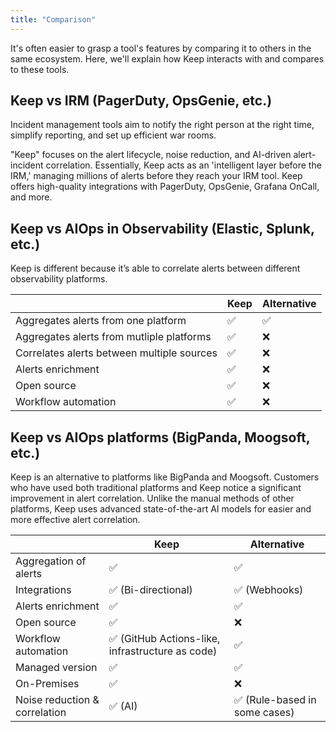 ```yaml
---
title: "Comparison"
---
```


It's often easier to grasp a tool's features by comparing it to others in the same ecosystem. Here, we'll explain how Keep interacts with and compares to these tools.

## Keep vs IRM (PagerDuty, OpsGenie, etc.)

Incident management tools aim to notify the right person at the right time, simplify reporting, and set up efficient war rooms.

"Keep" focuses on the alert lifecycle, noise reduction, and AI-driven alert-incident correlation. Essentially, Keep acts as an 'intelligent layer before the IRM,' managing millions of alerts before they reach your IRM tool. Keep offers high-quality integrations with PagerDuty, OpsGenie, Grafana OnCall, and more.

## Keep vs AIOps in Observability (Elastic, Splunk, etc.)

Keep is different because it’s able to correlate alerts between different observability platforms.

|                                       | Keep                                                           | Alternative                  |
| ------------------------------------- | -------------------------------------------------------------- | ---------------------------- |
| Aggregates alerts from one platform | ✅                                                           | ✅                            |
| Aggregates alerts from mutliple platforms | ✅                                                             | ❌                            |
| Correlates alerts between multiple sources | ✅                                                    | ❌                            |
| Alerts enrichment                     | ✅                                                             | ❌                            |
| Open source                           | ✅                                                             | ❌                            |
| Workflow automation                   | ✅                                                             | ❌                            |

## Keep vs AIOps platforms (BigPanda, Moogsoft, etc.)

Keep is an alternative to platforms like BigPanda and Moogsoft. 
Customers who have used both traditional platforms and Keep notice a significant improvement in alert correlation. Unlike the manual methods of other platforms, Keep uses advanced state-of-the-art AI models for easier and more effective alert correlation.

|                                       | Keep                                                           | Alternative                  |
| ------------------------------------- | -------------------------------------------------------------- | ---------------------------- |
| Aggregation of alerts                 | ✅                                                             | ✅                            |
| Integrations                          | ✅ (Bi-directional)                                            | ✅ (Webhooks)                 |
| Alerts enrichment                     | ✅                                                             | ✅                            |
| Open source                           | ✅                                                             | ❌                            |
| Workflow automation                   | ✅ (GitHub Actions-like, infrastructure as code)               | ✅                            |
| Managed version                       | ✅                                                             | ✅                             |
| On-Premises                           | ✅                                                             | ❌                             |
| Noise reduction & correlation         | ✅ (AI)                                                        | ✅ (Rule-based in some cases) |
